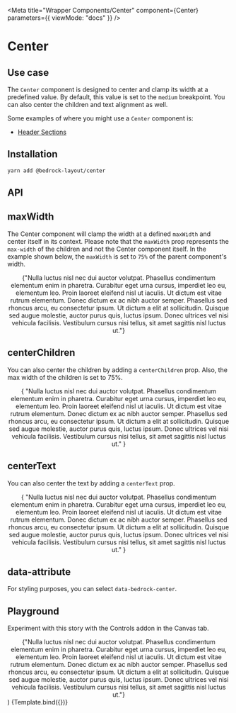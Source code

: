 

<Meta
  title="Wrapper Components/Center"
  component={Center}
  parameters={{ viewMode: "docs" }}
/>

# Center

## Use case

The `Center` component is designed to center and clamp its width at a predefined value. By default, this value is set to the `medium` breakpoint. You can also center the children and text alignment as well.

Some examples of where you might use a `Center` component is:

- [Header Sections](/docs/examples-basic--docs#header-sections)

## Installation

```bash
yarn add @bedrock-layout/center
```

## API

<Story name="API" argTypes={argTypes} />

<ArgsTable story="API" />

## maxWidth

The Center component will clamp the width at a defined `maxWidth` and center itself in its context. Please note that the `maxWidth` prop represents the `max-width` of the children and not the Center component itself. In the example shown below, the `maxWidth` is set to `75%` of the parent component's width.

<Canvas withSource="open">
  <Story name="maxWidth">
    <Center maxWidth="75%" style={{ border: "1px solid black" }}>
      <div>
        {"Nulla luctus nisl nec dui auctor volutpat. Phasellus condimentum elementum enim in pharetra. Curabitur eget urna cursus, imperdiet leo eu, elementum leo. Proin laoreet eleifend nisl ut iaculis. Ut dictum est vitae rutrum elementum. Donec dictum ex ac nibh auctor semper. Phasellus sed rhoncus arcu, eu consectetur ipsum. Ut dictum a elit at sollicitudin. Quisque sed augue molestie, auctor purus quis, luctus ipsum. Donec ultrices vel nisi vehicula facilisis. Vestibulum cursus nisi tellus, sit amet sagittis nisl luctus ut."}
      </div>
    </Center>

  </Story>
</Canvas>

## centerChildren

You can also center the children by adding a `centerChildren` prop. Also, the max width of the children is set to 75%.

<Canvas withSource="open">
  <Story name="centerChildren">
    <Center centerChildren style={{ border: "1px solid black" }}>
      <div style={{ width: "75%" }}>
        {
          "Nulla luctus nisl nec dui auctor volutpat. Phasellus condimentum elementum enim in pharetra. Curabitur eget urna cursus, imperdiet leo eu, elementum leo. Proin laoreet eleifend nisl ut iaculis. Ut dictum est vitae rutrum elementum. Donec dictum ex ac nibh auctor semper. Phasellus sed rhoncus arcu, eu consectetur ipsum. Ut dictum a elit at sollicitudin. Quisque sed augue molestie, auctor purus quis, luctus ipsum. Donec ultrices vel nisi vehicula facilisis. Vestibulum cursus nisi tellus, sit amet sagittis nisl luctus ut."
        }
      </div>
    </Center>
  </Story>
</Canvas>

## centerText

You can also center the text by adding a `centerText` prop.

<Canvas withSource="open">
  <Story name="centerText">
    <Center centerText centerChildren style={{ border: "1px solid black" }}>
      <div style={{ width: "75%" }}>
        {
          "Nulla luctus nisl nec dui auctor volutpat. Phasellus condimentum elementum enim in pharetra. Curabitur eget urna cursus, imperdiet leo eu, elementum leo. Proin laoreet eleifend nisl ut iaculis. Ut dictum est vitae rutrum elementum. Donec dictum ex ac nibh auctor semper. Phasellus sed rhoncus arcu, eu consectetur ipsum. Ut dictum a elit at sollicitudin. Quisque sed augue molestie, auctor purus quis, luctus ipsum. Donec ultrices vel nisi vehicula facilisis. Vestibulum cursus nisi tellus, sit amet sagittis nisl luctus ut."
        }
      </div>
    </Center>
  </Story>
</Canvas>

## data-attribute

For styling purposes, you can select `data-bedrock-center`.

## Playground

Experiment with this story with the Controls addon in the Canvas tab.

  <Center {...args} style={{ width: "75%", border: "1px solid black" }}>
    <div style={{ width: "75%" }}>
       {"Nulla luctus nisl nec dui auctor volutpat. Phasellus condimentum elementum enim in pharetra. Curabitur eget urna cursus, imperdiet leo eu, elementum leo. Proin laoreet eleifend nisl ut iaculis. Ut dictum est vitae rutrum elementum. Donec dictum ex ac nibh auctor semper. Phasellus sed rhoncus arcu, eu consectetur ipsum. Ut dictum a elit at sollicitudin. Quisque sed augue molestie, auctor purus quis, luctus ipsum. Donec ultrices vel nisi vehicula facilisis. Vestibulum cursus nisi tellus, sit amet sagittis nisl luctus ut."}
    </div>
  </Center>
)

<Canvas>
  <Story
    name="Playground"
    args={{
      maxWidth: "420px",
      centerText: false,
      centerChildren: false,
    }}
    argTypes={argTypes}
  >
    {Template.bind({})}
  </Story>
</Canvas>

<ArgsTable story="Playground" />
